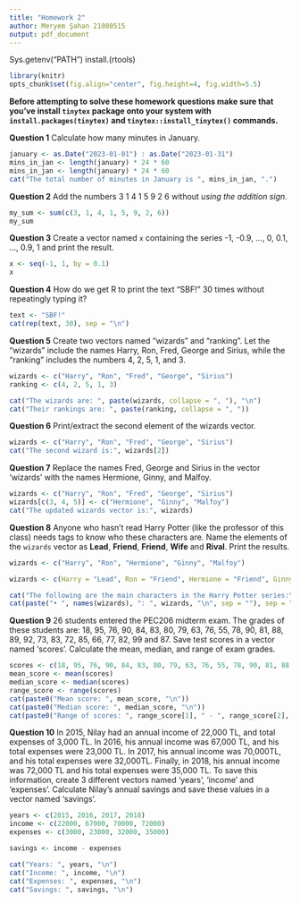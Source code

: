 ```yaml
---
title: "Homework 2"
author: Meryem Şahan 21080515
output: pdf_document
---
```




Sys.getenv("PATH")
install.(rtools)
```r
library(knitr)
opts_chunk$set(fig.align="center", fig.height=4, fig.width=5.5)
```

**Before attempting to solve these homework questions make sure that you've install `tinytex` package onto your system with `install.packages(tinytex)` and `tinytex::install_tinytex()` commands.**

\vspace{1cm}

**Question 1** Calculate how many minutes in January.

```r
january <- as.Date("2023-01-01") : as.Date("2023-01-31") 
mins_in_jan <- length(january) * 24 * 60
mins_in_jan <- length(january) * 24 * 60
cat("The total number of minutes in January is ", mins_in_jan, ".")

```

**Question 2** Add the numbers 3 1 4 1 5 9 2 6 without *using the addition sign*.

```r
my_sum <- sum(c(3, 1, 4, 1, 5, 9, 2, 6))
my_sum

```

**Question 3** Create a vector named `x` containing the series -1, -0.9, ..., 0, 0.1, ..., 0.9, 1 and print the result.

```r
x <- seq(-1, 1, by = 0.1)
x

```

**Question 4** How do we get R to print the text "SBF!" 30 times without repeatingly typing it?

```r
text <- "SBF!"
cat(rep(text, 30), sep = "\n")


```

**Question 5** Create two vectors named "wizards" and "ranking".
Let the "wizards" include the names Harry, Ron, Fred, George and Sirius, while the "ranking" includes the numbers 4, 2, 5, 1, and 3.

```r
wizards <- c("Harry", "Ron", "Fred", "George", "Sirius")
ranking <- c(4, 2, 5, 1, 3)

cat("The wizards are: ", paste(wizards, collapse = ", "), "\n")
cat("Their rankings are: ", paste(ranking, collapse = ", "))

```

**Question 6** Print/extract the second element of the wizards vector.

```r
wizards <- c("Harry", "Ron", "Fred", "George", "Sirius")
cat("The second wizard is:", wizards[2])

```

**Question 7** Replace the names Fred, George and Sirius in the vector 'wizards' with the names Hermione, Ginny, and Malfoy.

```r
wizards <- c("Harry", "Ron", "Fred", "George", "Sirius")
wizards[c(3, 4, 5)] <- c("Hermione", "Ginny", "Malfoy")
cat("The updated wizards vector is:", wizards)

```

**Question 8** Anyone who hasn't read Harry Potter (like the professor of this class) needs tags to know who these characters are.
Name the elements of the `wizards` vector as **Lead**, **Friend**, **Friend**, **Wife** and **Rival**.
Print the results.

```r
wizards <- c("Harry", "Ron", "Hermione", "Ginny", "Malfoy")

wizards <- c(Harry = "Lead", Ron = "Friend", Hermione = "Friend", Ginny = "Love Interest", Malfoy = "Rival")

cat("The following are the main characters in the Harry Potter series:\n\n")
cat(paste("• ", names(wizards), ": ", wizards, "\n", sep = ""), sep = "")


```

**Question 9** 26 students entered the PEC206 midterm exam.
The grades of these students are: 18, 95, 76, 90, 84, 83, 80, 79, 63, 76, 55, 78, 90, 81, 88, 89, 92, 73, 83, 72, 85, 66, 77, 82, 99 and 87.
Save test scores in a vector named 'scores'.
Calculate the mean, median, and range of exam grades.

```r
scores <- c(18, 95, 76, 90, 84, 83, 80, 79, 63, 76, 55, 78, 90, 81, 88, 89, 92, 73, 83, 72, 85, 66, 77, 82, 99, 87)
mean_score <- mean(scores)
median_score <- median(scores)
range_score <- range(scores)
cat(paste0("Mean score: ", mean_score, "\n"))
cat(paste0("Median score: ", median_score, "\n"))
cat(paste0("Range of scores: ", range_score[1], " - ", range_score[2], "\n"))

```

**Question 10** In 2015, Nilay had an annual income of 22,000 TL, and total expenses of 3,000 TL.
In 2016, his annual income was 67,000 TL, and his total expenses were 23,000 TL.
In 2017, his annual income was 70,000TL, and his total expenses were 32,000TL.
Finally, in 2018, his annual income was 72,000 TL and his total expenses were 35,000 TL.
To save this information, create 3 different vectors named 'years', 'income' and 'expenses'.
Calculate Nilay's annual savings and save these values in a vector named 'savings'.

```r
 
years <- c(2015, 2016, 2017, 2018)
income <- c(22000, 67000, 70000, 72000)
expenses <- c(3000, 23000, 32000, 35000)

savings <- income - expenses

cat("Years: ", years, "\n")
cat("Income: ", income, "\n")
cat("Expenses: ", expenses, "\n")
cat("Savings: ", savings, "\n")

```
